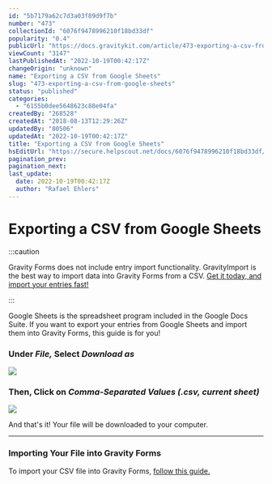 ```yaml
---
id: "5b7179a62c7d3a03f89d9f7b"
number: "473"
collectionId: "6076f9478996210f18bd33df"
popularity: "0.4"
publicUrl: "https://docs.gravitykit.com/article/473-exporting-a-csv-from-google-sheets"
viewCount: "3147"
lastPublishedAt: "2022-10-19T00:42:17Z"
changeOrigin: "unknown"
name: "Exporting a CSV from Google Sheets"
slug: "473-exporting-a-csv-from-google-sheets"
status: "published"
categories: 
  - "6155b0dee5648623c88e04fa"
createdBy: "268528"
createdAt: "2018-08-13T12:29:26Z"
updatedBy: "80506"
updatedAt: "2022-10-19T00:42:17Z"
title: "Exporting a CSV from Google Sheets"
hsEditUrl: "https://secure.helpscout.net/docs/6076f9478996210f18bd33df/article/5b7179a62c7d3a03f89d9f7b"
pagination_prev: 
pagination_next: 
last_update:
  date: 2022-10-19T00:42:17Z
  author: "Rafael Ehlers"
---
```


# Exporting a CSV from Google Sheets


:::caution

Gravity Forms does not include entry import functionality. GravityImport is the best way to import data into Gravity Forms from a CSV. [Get it today, and import your entries fast!](https://www.gravitykit.com/extensions/gravity-forms-entry-importer/)

:::



Google Sheets is the spreadsheet program included in the Google Docs Suite. If you want to export your entries from Google Sheets and import them into Gravity Forms, this guide is for you!

### Under *File,* Select *Download as*

![](https://s3.amazonaws.com/helpscout.net/docs/assets/54c58489e4b051242988532c/images/5b717a312c7d3a03f89d9f81/file-goO5KEU4Kr.png)

### Then, Click on *Comma-Separated Values (.csv, current sheet)*

 *![](https://s3.amazonaws.com/helpscout.net/docs/assets/54c58489e4b051242988532c/images/5b717a4f2c7d3a03f89d9f83/file-tNBqZ3vHYW.png)*

And that's it! Your file will be downloaded to your computer.

---

### Importing Your File into Gravity Forms

To import your CSV file into Gravity Forms, [follow this guide.](https://docs.gravitykit.com/article/256-gravity-forms-import-entries)